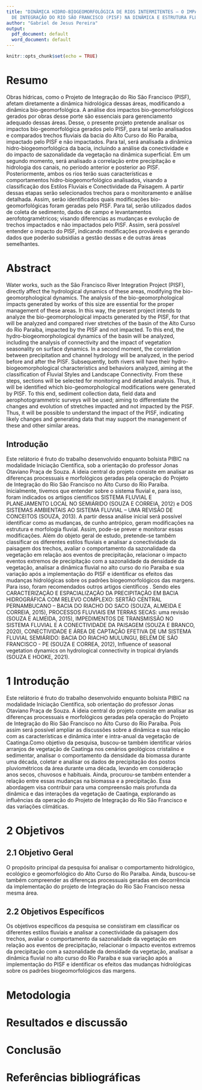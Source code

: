 ---
title: "DINÂMICA HIDRO-BIOGEOMORFOLÓGICA DE RIOS INTERMITENTES – O IMPACTO DO PROJETO
  DE INTEGRAÇÃO DO RIO SÃO FRANCISCO (PISF) NA DINÂMICA E ESTRUTURA FLUVIAL"
author: "Gabriel de Jesus Pereira"
output:
  pdf_document: default
  word_document: default
---

```{r setup, include=FALSE}
knitr::opts_chunk$set(echo = TRUE)
```

# Resumo

Obras hídricas, como o Projeto de Integração do Rio São Francisco (PISF), afetam diretamente a dinâmica hidrológica dessas áreas, modificando a dinâmica bio-geomorfológica. A análise dos impactos bio-geomorfológicos gerados por obras desse porte são essenciais para gerenciamento adequado dessas áreas. Desse, o presente projeto pretende analisar os impactos bio-geomorfológica gerados pelo PISF, para tal serão analisados e comparados trechos fluviais da bacia do Alto Curso do Rio Paraíba, impactado pelo PISF e não impactados. Para tal, será analisada a dinâmica hidro-biogeomorfológica da bacia, incluindo a análise da conectividade e do impacto de sazonalidade da vegetação na dinâmica superficial. Em um segundo momento, será analisado a correlação entre precipitação e hidrologia dos canais, no período anterior e posterior ao PISF. Posteriormente, ambos os rios terão suas características e comportamentos hidro-biogeomorfológico analisados, visando a classificação dos Estilos Fluviais e Conectividade da Paisagem. A partir dessas etapas serão selecionados trechos para o monitoramento e anãlise detalhada. Assim, serão identificados quais modificações bio-geomorfológicas foram geradas pelo PISF. Para tal, serão utilizados dados de coleta de sedimento, dados de campo e levantamentos aerofotogramétricos; visando diferencias as mudanças e evolução de trechos impactados e não impactados pelo PISF. Assim, será possível entender o impacto do PISF, indicando modificações prováveis e gerando dados que poderão subsidias a gestão dessas e de outras áreas semelhantes.

# Abstract

Water works, such as the São Francisco River Integration Project (PISF), directly affect the hydrological dynamics of these areas, modifying the bio-geomorphological dynamics. The analysis of the bio-geomorphological impacts generated by works of this size are essential for the proper management of these areas. In this way, the present project intends to analyze the bio-geomorphological impacts generated by the PISF, for that will be analyzed and compared river stretches of the basin of the Alto Curso do Rio Paraíba, impacted by the PISF and not impacted. To this end, the hydro-biogeomorphological dynamics of the basin will be analyzed, including the analysis of connectivity and the impact of vegetation seasonality on surface dynamics. In a second moment, the correlation between precipitation and channel hydrology will be analyzed, in the period before and after the PISF. Subsequently, both rivers will have their hydro-biogeomorphological characteristics and behaviors analyzed, aiming at the classification of Fluvial Styles and Landscape Connectivity. From these steps, sections will be selected for monitoring and detailed analysis. Thus, it will be identified which bio-geomorphological modifications were generated by PISF. To this end, sediment collection data, field data and aerophotogrammetric surveys will be used; aiming to differentiate the changes and evolution of stretches impacted and not impacted by the PISF. Thus, it will be possible to understand the impact of the PISF, indicating likely changes and generating data that may support the management of these and other similar areas.

## Introdução 

Este relátorio é fruto do trabalho desenvolvido enquanto bolsista PIBIC na modalidade Iniciação Científica, sob a orientação do professor Jonas Otaviano Praça de Souza. A ideia central do projeto consiste em analisar as diferenças processuais e morfológicos geradas pela operação do Projeto de Integração do Rio São Francisco no Alto Curso do Rio Paraíba. Inicialmente, tivemos que entender sobre o sistema fluvial e, para isso, foram indicados os artigos científicos SISTEMA FLUVIAL E PLANEJAMENTO LOCAL NO SEMIÁRIDO (SOUZA E CORREIA, 2012) e DOS SISTEMAS AMBIENTAIS AO SISTEMA FLUVIAL – UMA REVISÃO DE CONCEITOS (SOUZA, 2013). A partir dessa análise inicial será possível identificar como as mudanças, de cunho antrópico, geram modificações na estrutura e morfologia fluvial. Assim, pode-se prever e monitorar essas modificações. Além do objeto geral de estudo, pretende-se também classificar os diferentes estilos fluviais e analisar a conectividade da paisagem dos trechos, avaliar o comportamento da sazonalidade da vegetação em relação aos eventos de precipitação, relacionar o impacto eventos extremos de precipitação com a sazonalidade da densidade da vegetação, analisar a dinâmica fluvial no alto curso do rio Paraíba e sua variação após a implementação do PISF e identificar os efeitos das mudanças hidrológicas sobre os padrões biogeomorfológicos das margens. Para isso, foram recomendados outros artigos científicos . Sendo eles CARACTERIZAÇÃO E ESPACIALIZAÇÃO DA PRECIPITAÇÃO EM BACIA HIDROGRÁFICA COM RELEVO COMPLEXO: SERTÃO CENTRAL PERNAMBUCANO – BACIA DO RIACHO DO SACO (SOUZA, ALMEIDA E CORREIA, 2015), PROCESSOS FLUVIAIS EM TERRAS SECAS: uma revisão (SOUZA E ALMEIDA, 2015), IMPEDIMENTOS DE TRANSMISSÃO NO SISTEMA FLUVIAL E A CONECTIVIDADE DA PAISAGEM (SOUZA E BRANCO, 2020), CONECTIVIDADE E ÁREA DE CAPTAÇÃO EFETIVA DE UM SISTEMA FLUVIAL SEMIÁRIDO: BACIA DO RIACHO MULUNGU, BELÉM DE SÃO FRANCISCO - PE (SOUZA E CORREA, 2012), Influence of seasonal vegetation dynamics on hydrological connectivity in tropical drylands (SOUZA E HOOKE, 2021).

# 1 Introdução

Este relátorio é fruto do trabalho desenvolvido enquanto bolsista PIBIC na modalidade Iniciação Científica, sob orientação do professor Jonas Otaviano Praça de Souza. A ideia central do projeto consiste em analisar as diferenças processuais e morfológicos geradas pela operação do Projeto de Integração do Rio São Francisco no Alto Curso do Rio Paraíba. Pois assim será possível ampliar as discussões sobre a dinâmica e sua relação com as características e dinâmica inter e intra-anual da vegetação de Caatinga.Como objetivo da pesquisa, buscou-se também identificar vários arranjos de vegetação de Caatinga nos cenários geológicos cristalino e sedimentar, analisar o comportamento da densidade da biomassa durante uma década, coletar e analisar os dados de precipitação dos postos pluviométricos da área durante uma década, levando em consideração anos secos, chuvosos e habituais. Ainda, procurou-se também entender a relação entre essas mudanças na biomassa e a precipitação. Essa abordagem visa contribuir para uma compreensão mais profunda da dinâmica e das interações da vegetação de Caatinga, explorando as influências da operação do Projeto de Integração do Rio São Francisco e das variações climáticas.

# 2 Objetivos

## 2.1 Objetivo Geral

O propósito principal da pesquisa foi analisar o comportamento hidrológico, ecológico e geomorfológico do Alto Curso do Rio Paraíba. Ainda, buscou-se também compreender as diferenças processuais geradas em decorrência da implementação do projeto de Integração do Rio São Francisco nessa mesma área.

## 2.2 Objetivos Específicos

Os objetivos específicos da pesquisa se consistiram em classificar os diferentes estilos fluviais e analisar a conectividade  da paisagem dos trechos, avaliar o comportamento da sazonalidade da vegetação em relação aos eventos de precipitação, relacionar o impacto eventos extremos da precipitação com a sazonalidade da densidade da vegetação, analisar a dinâmica fluvial no alto curso do Rio Paraíba e sua variação após a implementação do PISF e identificar os efeitos das mudanças hidrológicas sobre os padrões biogeomorfológicos das margens.

# Metodologia



# Resultados e discussão

# Conclusão

# Referências bibliográficas